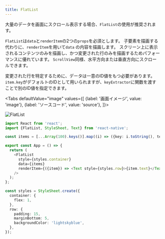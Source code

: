 ```yaml
---
title: FlatList
---
```



大量のデータを画面にスクロール表示する場合、`FlatList`の使用が推奨されます。

`FlatList`は`data`と`renderItem`の2つの`props`を必須とします。
子要素を描画する代わりに、`renderItem`を用いて`data` の内容を描画します。
スクリーン上に表示されるコンテンツのみを描画し、かつ変更された行のみを描画するためパフォーマンスに優れています。
`ScrollView`同様、水平方向または垂直方向にスクロールできます。

変更された行を特定するために、データは一意のID値をもつ必要があります。
`item.key`がデフォルトのIDとして用いられますが、`keyExtractor`に関数を渡すことで別のID値を指定できます。

<!-- textlint-disable ja-technical-writing/sentence-length,ja-technical-writing/max-comma,ja-spacing/ja-no-space-around-parentheses -->

<Tabs
  defaultValue="image"
  values={[
    {label: '画面イメージ', value: 'image'},
    {label: 'ソースコード', value: 'source'},
  ]}>

<!-- textlint-enable ja-technical-writing/sentence-length,ja-technical-writing/max-comma,ja-spacing/ja-no-space-around-parentheses -->

<TabItem value="image">

![FlatList](flat-list.png)

</TabItem>

<TabItem value="source">

```typescript jsx title="/src/App.tsx"
import React from 'react';
import {FlatList, StyleSheet, Text} from 'react-native';

const items = [...Array(100).keys()].map((i) => ({key: i.toString(), text: `item ${i}`}));

export const App = () => {
  return (
    <FlatList
      style={styles.container}
      data={items}
      renderItem={({item}) => <Text style={styles.row}>{item.text}</Text>}
    />
  );
};

const styles = StyleSheet.create({
  container: {
    flex: 1,
  },
  row: {
    padding: 15,
    marginBottom: 5,
    backgroundColor: 'lightskyblue',
  },
});
```

</TabItem>
</Tabs>
